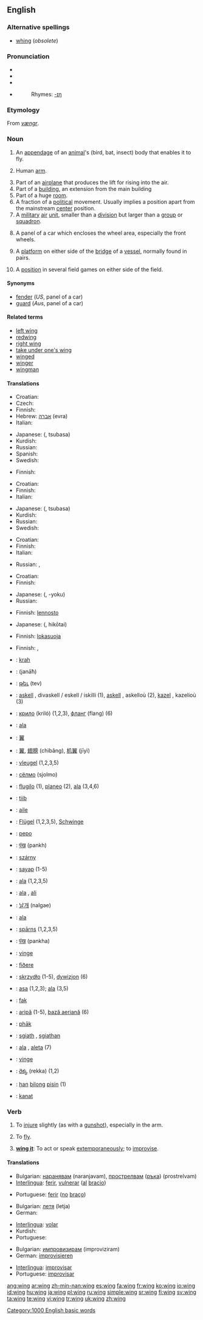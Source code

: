 {{wikipedia}}
==English==

===Alternative spellings===
*[[whing]] (''obsolete'')

===Pronunciation===
*{{AHD|wĭng}}
*{{IPA|/wɪŋ/}}
*{{SAMPA|/wIN/}}
*{{audio|en-us-wing.ogg|Audio (US)}}
*:Rhymes: [[Rhymes:English:-ɪŋ|-ɪŋ]]

===Etymology===
From {{ON.}} ''[[vængr]]''.

===Noun===
{{en-noun}}

# An [[appendage]] of an [[animal]]'s (bird, bat, insect) body that enables it to fly.
# {{context|slang}} Human [[arm]].
# Part of an [[airplane]] that produces the lift for rising into the air.
# Part of a [[building]], an extension from the main building
# Part of a huge [[room]]. {{rfv-sense| Is this right? Could not find any proof. Hekaheka Jul 4, 2007}}
# A fraction of a [[political]] movement. Usually implies a position apart from the mainstream [[center]] position.
# A [[military]] [[air]] [[unit]], smaller than a [[division]] but larger than a [[group]] or [[squadron]].
# {{UK}} A panel of a car which encloses the wheel area, especially the front wheels.
# {{context|nautical}} A [[platform]] on either side of the [[bridge]] of a [[vessel]], normally found in pairs.
# {{context|hockey|football|icehockey}} A [[position]] in several field games on either side of the field.

====Synonyms====
*[[fender]] (''US'', panel of a car)
*[[guard]] (''Aus'', panel of a car)

====Related terms====
*[[left wing]]
*[[redwing]]
*[[right wing]]
*[[take under one's wing]]
*[[winged]]
*[[winger]]
*[[wingman]]

====Translations====
{{trans-top|part of an animal}}
* Croatian: {{t-|hr|krilo|n}}
* Czech: {{t-|cs|křídlo|n}}
* Finnish: {{t+|fi|siipi}}
* Hebrew: [[אברה]] (evra) {{f}}
* Italian: {{t+|it|ala|f}}
{{trans-mid}}
* Japanese: {{JAchar|[[翼]]}} ({{JAchar|[[つばさ]]}}, tsubasa)
* Kurdish: {{KUchar|[[باڵ]]}}
* Russian: {{t+|ru|крыло|n|tr=kryló|sc=Cyrl}}
* Spanish: {{t+|es|ala|f}}
* Swedish: {{t+|sv|vinge|c}}
{{trans-bottom}}

{{trans-top|human arm}}
<!-- Only slang expressions that have some connection with a wing -->
* Finnish: {{t+|fi|siipi}}
{{trans-mid}}
{{trans-bottom}}

{{trans-top|part of an airplane}}
* Croatian: {{t-|hr|krilo|n}}
* Finnish: {{t+|fi|siipi}}
* Italian: {{t+|it|ala|f}}
{{trans-mid}}
* Japanese: {{JAchar|[[翼]]}} ({{JAchar|[[つばさ]]}}, tsubasa)
* Kurdish: {{KUchar|[[باڵ]]}}
* Russian: {{t+|ru|крыло|n|tr=kryló|sc=Cyrl}}
* Swedish: {{t+|sv|vinge|c}}
{{trans-bottom}}

{{trans-top|extension of a building}}
* Croatian: {{t-|hr|krilo|n}}
* Finnish: {{t+|fi|siipi}}
* Italian: {{t+|it|ala|f}}
{{trans-mid}}
* Russian: {{t+|ru|крыло|n|tr=kryló|sc=Cyrl}}, {{t+|ru|флигель|m|tr=flíg'el'|sc=Cyrl}}
{{trans-bottom}}

{{trans-top|part of room}}
{{trans-mid}}
{{trans-bottom}}

{{trans-top|fraction of a political movement}}
* Croatian: {{t-|hr|krilo|n}}
* Finnish: {{t+|fi|siipi}}
{{trans-mid}}
* Japanese: {{JAchar|-[[翼]]}} ({{JAchar|-[[よく]]}}, -yoku)
* Russian: {{t+|ru|крыло|n|tr=kryló|sc=Cyrl}}
{{trans-bottom}}

{{trans-top|air force unit}}
* Finnish: [[lennosto]]
{{trans-mid}}
* Japanese: {{JAchar|[[飛行隊]]}} ({{JAchar|[[ひこうたい]]}}, hikōtai)
{{trans-bottom}}

{{trans-top|panel enclosing wheel area}}
* Finnish: [[lokasuoja]]
{{trans-mid}}
{{trans-bottom}}

{{trans-top|extension of a ship's bridge}}
{{trans-mid}}
{{trans-bottom}}

{{trans-top|position in hockey etc.}}
* Finnish: {{t-|fi|laitahyökkääjä}}, {{t+|fi|laituri}}
{{trans-mid}}
{{trans-bottom}}

{{checktrans}}
{{trans-top|translations to be checked}}
*{{ttbc|Albanian}}: [[krah]] {{m}}
*{{ttbc|Arabic}}: {{ARchar|[[جناح|جَنَاح]]}} (janāħ) {{m}}
*{{ttbc|Armenian}}: [[թեւ]] (tev)
*{{ttbc|Breton}}: [[askell]] {{f}}, divaskell / eskell / iskilli {{p}} (1), [[askell]] {{f}}, askelloù {{p}} (2), [[kazel]] {{f}}, kazelioù {{p}} (3)
*{{ttbc|Bulgarian}}: [[крило]] (kriló) {{n}} (1,2,3), [[фланг]] (flang) {{m}} (6)
*{{ttbc|Catalan}}: [[ala]] {{f}}
*{{ttbc|CJKV Characters}}: [[翼]]
*{{ttbc|Chinese}}: [[翼]], [[翅膀]] (chìbǎng), [[机翼]] (jīyì)
*{{ttbc|Dutch}}: [[vleugel]] {{m}} (1,2,3,5)
*{{ttbc|Erzya}}: [[сёлмо]] (sjolmo)
*{{ttbc|Esperanto}}: [[flugilo]] (1), [[planeo]] (2), [[ala]] (3,4,6)
*{{ttbc|Estonian}}: [[tiib]]
*{{ttbc|French}}: [[aile]] {{f}}
*{{ttbc|German}}: [[Flügel]] {{m}} (1,2,3,5), [[Schwinge]] {{f}}
*{{ttbc|Guaraní}}: [[pepo]]
*{{ttbc|Hindi}}: [[पंख]] (pankh) {{g|Hindi}}
*{{ttbc|Hungarian}}: [[szárny]]
*{{ttbc|Indonesian}}: [[sayap]] (1-5)
*{{ttbc|Interlingua}}: [[ala]] (1,2,3,5)
*{{ttbc|Italian}}: [[ala]] {{f}}, [[ali]] {{p}}
*{{ttbc|Korean}}: [[날개]] (nalgae)
*{{ttbc|Latin}}: [[ala]] {{f}}
*{{ttbc|Latvian}}: [[spārns]] {{m}} {{s}} (1,2,3,5)
*{{ttbc|Marathi}}: [[पंख]] (pankha)
*{{ttbc|Norwegian}}: [[vinge]] {{c}}
*{{ttbc|Old English}}: [[fiðere]] {{n}}
*{{ttbc|Polish}}: [[skrzydło]] {{n}} (1-5), [[dywizjon]] {{m}} (6)
*{{ttbc|Portuguese}}: [[asa]] {{f}} (1,2,3); [[ala]] {{f}} (3,5)
*{{ttbc|Rohingya}}: [[fak]]
*{{ttbc|Romanian}}: [[aripă]] {{f}} (1-5), [[bază aeriană]] (6)
*{{ttbc|Romany}}: [[phāk]]
*{{ttbc|Scottish Gaelic}}: [[sgiath]] {{f}}, [[sgiathan]] {{m}}
*{{ttbc|Spanish}}: [[ala]] {{f}}, [[aleta]] {{f}} (7)
*{{ttbc|Swedish}}: [[vinge]]
*{{ttbc|Telugu}}: [[రెక్క]] (rekka) (1,2)
*{{ttbc|Tok Pisin}}: [[han]] [[bilong]] [[pisin]] (1)
*{{ttbc|Turkish}}: [[kanat]]
{{trans-bottom}}

===Verb===
{{en-verb}}

# {{transitive}} To [[injure]] slightly (as with a [[gunshot]]), especially in the arm.
# {{intransitive}} To [[fly]].
# {{intransitive}} '''[[wing it]]''': To act or speak [[extemporaneous]]ly; to [[improvise]].

====Translations====
{{trans-top|To injure slightly}}
* Bulgarian: [[наранявам]] (naranjavam), [[прострелвам]] ([[ръка]]) (prostrelvam)
* [[Interlingua]]: [[ferir]], [[vulnerar]] ([[al]] [[bracio]])
{{trans-mid}}
* Portuguese: [[ferir]] ([[no#Portuguese|no]] [[braço]])
{{trans-bottom}}

{{trans-top|To fly}}
* Bulgarian: [[летя]] (letja)
* German: {{t+|de|fliegen}}
{{trans-mid}}
* [[Interlingua]]: [[volar]]
* Kurdish: {{KUchar|[[فڕین]]}}
* Portuguese: {{t+|pt|voar}}
{{trans-bottom}}

{{trans-top|To be extemporaneous}}
* Bulgarian: [[импровизирам]] (improviziram)
* German: [[improvisieren]]
{{trans-mid}}
* [[Interlingua]]: [[improvisar]]
* Portuguese: [[improvisar]]
{{trans-bottom}}

[[Category:1000 English basic words]]

[[ang:wing]]
[[ar:wing]]
[[zh-min-nan:wing]]
[[es:wing]]
[[fa:wing]]
[[fr:wing]]
[[ko:wing]]
[[io:wing]]
[[id:wing]]
[[hu:wing]]
[[ja:wing]]
[[pl:wing]]
[[ru:wing]]
[[simple:wing]]
[[sr:wing]]
[[fi:wing]]
[[sv:wing]]
[[ta:wing]]
[[te:wing]]
[[vi:wing]]
[[tr:wing]]
[[uk:wing]]
[[zh:wing]]